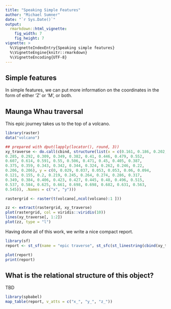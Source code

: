 ```yaml
---
title: "Speaking Simple Features"
author: "Michael Sumner"
date: "`r Sys.Date()`"
output:
  rmarkdown::html_vignette:
    fig_width: 7
    fig_height: 7
vignette: >
  %\VignetteIndexEntry{Speaking simple features}
  %\VignetteEngine{knitr::rmarkdown}
  %\VignetteEncoding{UTF-8}
---
```


## Simple features

In simple features, we can put more information on the coordinates in the form of either 'Z' or 'M', or both. 


## Maunga Whau traversal

This epic journey takes us to the top of a volcano. 

```r
library(raster)
data("volcano")

## prepared with dput(lapply(locator(), round, 3))
xy_traverse <- do.call(cbind, structure(list(x = c(0.161, 0.186, 0.202, 0.228, 0.252, 0.27, 
0.285, 0.292, 0.309, 0.349, 0.382, 0.41, 0.446, 0.479, 0.552, 
0.607, 0.614, 0.591, 0.55, 0.506, 0.471, 0.45, 0.405, 0.387, 
0.375, 0.359, 0.343, 0.342, 0.344, 0.324, 0.262, 0.246, 0.22, 
0.206, 0.206), y = c(0, 0.029, 0.037, 0.053, 0.053, 0.06, 0.094, 
0.121, 0.155, 0.2, 0.219, 0.245, 0.264, 0.274, 0.286, 0.317, 
0.349, 0.384, 0.406, 0.423, 0.427, 0.445, 0.48, 0.496, 0.515, 
0.537, 0.584, 0.625, 0.661, 0.698, 0.698, 0.682, 0.631, 0.563, 
0.545)), .Names = c("x", "y")))

rastergrid <- raster(t(volcano[,ncol(volcano):1 ]))

zz <- extract(rastergrid, xy_traverse)
plot(rastergrid, col = viridis::viridis(10))
lines(xy_traverse[, 1:2])
plot(zz, type = "l")
```

Having done all of this work, we write a nice compact report. 

```r
library(sf)
report <- st_sf(name = "epic traverse", st_sfc(st_linestring(cbind(xy_traverse, zz))))

plot(report)
print(report)
```

## What is the relational structure of this object?

TBD

```r
library(spbabel)
map_table(report, v_atts = c("x_", "y_", "z_"))


```

